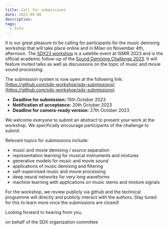 ```yaml
---
title: Call for submissions
date: 2023-09-08
description: 
tags:
  - Info
---
```



It is our great pleasure to be calling for participants for the music demixing workshop that will take place online and in Milan on November 4th, afternoon.
The [SDX23 workshop](https://sdx-workshop.github.io) is a satellite event at ISMIR 2023 and is the official academic follow-up of the [Sound Demixing Challenge 2023](https://www.aicrowd.com/challenges/sound-demixing-challenge-2023/). It will feature invited talks as well as discussions on the topic of music and movie sound processing.

The submission system is now open at the following link:
[https://github.com/sdx-workshop/sdx-submissions](https://github.com/sdx-workshop/sdx-submissions)

- __Deadline for submission:__ 15th October 2023
- __Notification of acceptance:__ 20th October 2023
- __Deadline for camera-ready version:__ 27th October 2023

We welcome everyone to submit an abstract to present your work at the workshop. We specifically encourage participants of the challenge to submit.

Relevant topics for submissions include:

- music and movie demixing / source separation
- representation learning for musical instruments and mixtures
- generative models for music and movie sound
- applications of music demixing and filtering
- self-supervised music and movie processing
- deep neural networks for very long waveforms
- machine learning with applications on music stems and mixture signals

For the workshop, we review publicly via github and the technical programme will directly and publicly interact with the authors. Stay tuned for this to learn more once the submissions are closed!

Looking forward to hearing from you,

on behalf of the SDX organization committee

